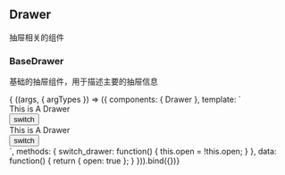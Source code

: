 

<Meta title="component/Drawer" />


## Drawer

抽屉相关的组件

### BaseDrawer

基础的抽屉组件，用于描述主要的抽屉信息

<Preview>
    <Story name="base-drawer">{
        ((args, { argTypes }) => ({
        components: {
            Drawer
        },
        template: `
        <div>
          <Drawer :open='open' :style='{border: "1px solid #ccc"}'>
              <div>This is A Drawer</div>
              <div slot='header'><button @click='switch_drawer'>switch</button></div>
          </Drawer>
          <Drawer position='left' :open='open' :style='{border: "1px solid #ccc"}'>
              <div>This is A Drawer</div>
              <div slot='header'><button @click='switch_drawer'>switch</button></div>
          </Drawer>
        </div>
        `,
        methods: {
            switch_drawer: function() {
                this.open = !this.open;
            }
        },
        data: function() {
            return {
                open: true
            };
        }
    })).bind({})}</Story>
</Preview>
